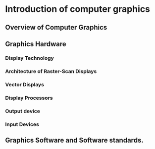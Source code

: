 # Introduction of computer graphics

## Overview of Computer Graphics

## Graphics Hardware

### Display Technology

### Architecture of Raster-Scan Displays

### Vector Displays

### Display Processors

### Output device

### Input Devices

## Graphics Software and Software standards.
